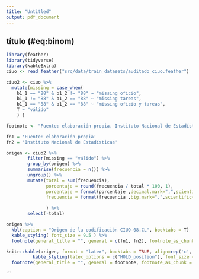 ```yaml
---
title: "Untitled"
output: pdf_document
---
```


## título  (\#eq:binom)
```r
library(feather)
library(tidyverse)
library(kableExtra)
ciuo <- read_feather("src/data/train_datasets/auditado_ciuo.feather")

```


```r
ciuo2 <- ciuo %>% 
  mutate(missing = case_when(
    b1_1 == "88" & b1_2 != "88" ~ "missing oficio",
    b1_1 != "88" & b1_2 == "88" ~ "missing tareas",
    b1_1 == "88" & b1_2 == "88" ~ "missing oficio y tareas",
    T ~ "válido"
    ) ) 

```


```r
footnote <- "Fuente: elaboración propia, Instituto Nacional de Estadísticas "

fn1 = 'Fuente: elaboración propia'
fn2 = 'Instituto Nacional de Estadísticas'

origen <- ciuo2 %>% 
        filter(missing == "válido") %>% 
        group_by(origen) %>% 
        summarise(frecuencia = n()) %>% 
        ungroup() %>% 
        mutate(total = sum(frecuencia),
               porcentaje = round(frecuencia / total * 100, 1),
               porcentaje = format(porcentaje ,decimal.mark=",",scientific=FALSE),
               frecuencia = format(frecuencia ,big.mark=".",scientific=FALSE)
               
               ) %>% 
        select(-total)

origen %>% 
  kbl(caption = "Origen de la codificación CIUO-08.CL", booktabs = T)  %>%
  kable_styling( font_size = 9.5 ) %>%
  footnote(general_title = "", general = c(fn1, fn2), footnote_as_chunk = T) 

```



```r
knitr::kable(origen, format = "latex", booktabs = TRUE, align=rep('c', 3)) %>%
          kable_styling(latex_options = c("HOLD_position"), font_size = 9.5) %>% 
  footnote(general_title = "", general = footnote, footnote_as_chunk = T) 
```
```





